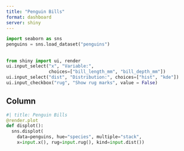 ```yaml
---
title: "Penguin Bills"
format: dashboard
server: shiny
---
```


```python
import seaborn as sns
penguins = sns.load_dataset("penguins")
```

## {.sidebar}

```python
from shiny import ui, render
ui.input_select("x", "Variable:",
                choices=["bill_length_mm", "bill_depth_mm"])
ui.input_select("dist", "Distribution:", choices=["hist", "kde"])
ui.input_checkbox("rug", "Show rug marks", value = False)
```

## Column

```python
#| title: Penguin Bills
@render.plot
def displot():
  sns.displot(
    data=penguins, hue="species", multiple="stack",
    x=input.x(), rug=input.rug(), kind=input.dist())
```


